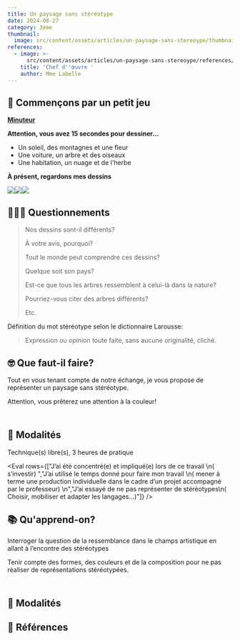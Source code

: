 ```yaml
---
title: Un paysage sans stéréotype
date: 2024-08-27
category: 3eme
thumbnail:
  image: src/content/assets/articles/un-paysage-sans-stereoype/thumbnail/image.png
references:
  - image: >-
      src/content/assets/articles/un-paysage-sans-stereoype/references/0/image.jpg
    title: 'Chef d''œuvre '
    author: Mme Labelle
---
```

## 🎲 Commençons par un petit jeu

[**Minuteur**](https://classroomscreen.com/app/screen/w/44173b09-fea1-4b36-94ea-aad8046ba886/g/81bd22ca-193d-4d4f-9c59-535e4763dcee/s/6ef033b4-3a3c-47ee-bf22-73ec5bc4b796)

**Attention, vous avez 15 secondes pour dessiner...**

* Un soleil, des montagnes et une fleur
* Une voiture, un arbre et des oiseaux
* Une habitation, un nuage et de l'herbe

**À présent, regardons mes dessins**

![](src/content/assets/articles/un-paysage-sans-stereoype/2.webp)![](src/content/assets/articles/un-paysage-sans-stereoype/3.webp)![](src/content/assets/articles/un-paysage-sans-stereoype/4.webp)

## 🙋🏽‍♀️ Questionnements

> Nos dessins sont-il différents?&#x20;
>
> À votre avis, pourquoi?
>
> Tout le monde peut comprendre ces dessins?
>
> Quelque soit son pays?
>
> Est-ce que tous les arbres ressemblent à celui-là dans la nature?&#x20;
>
> Pourriez-vous citer des arbres différents?
>
> Etc.

Définition du mot stéréotype selon le dictionnaire Larousse:  

> Expression ou opinion toute faite, sans aucune originalité, cliché.

## 🤓 Que faut-il faire?

Tout en vous tenant compte de notre échange, je vous propose de représenter un paysage sans stéréotype.&#x20;

Attention, vous prêterez une attention à la couleur!

\
🔎 **Modalités**
----------------

Technique(s) libre(s), 3 heures de pratique

<Eval rows={["J’ai été concentré(e) et impliqué(e) lors de ce travail \n( s’investir) ","J’ai utilisé le temps donné pour faire mon travail \n( mener à terme une production individuelle dans le cadre d’un projet accompagné par le professeur) \n","J’ai essayé de ne pas représenter de stéréotypes\n( Choisir, mobiliser et adapter les langages...)"]} />

## **📚 Qu'apprend-on?**

Interroger la question de la ressemblance dans le champs artistique en allant à l’encontre des stéréotypes

Tenir compte des formes, des couleurs et de la composition pour ne pas réaliser de représentations stéréotypées.

\
**🧐 Modalités**
----------------

## **👀 Références**
